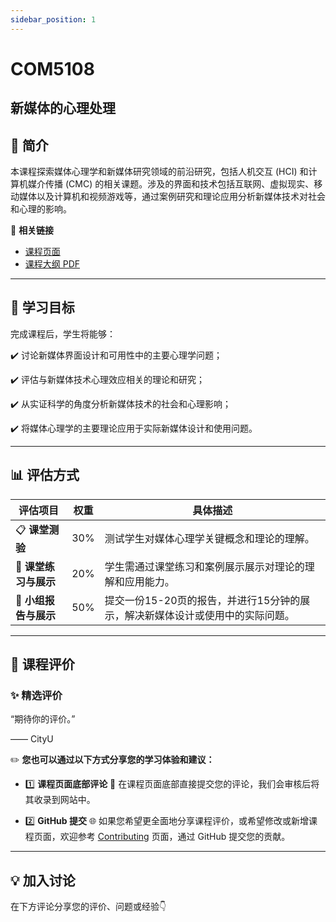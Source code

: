 ```yaml
---
sidebar_position: 1
---
```


# COM5108
## 新媒体的心理处理

## **📘 简介**
本课程探索媒体心理学和新媒体研究领域的前沿研究，包括人机交互 (HCI) 和计算机媒介传播 (CMC) 的相关课题。涉及的界面和技术包括互联网、虚拟现实、移动媒体以及计算机和视频游戏等，通过案例研究和理论应用分析新媒体技术对社会和心理的影响。

🔗 **相关链接**
- [课程页面](https://www.cityu.edu.hk/catalogue/pg/202526/course/COM5108.htm)
- [课程大纲 PDF](https://www.cityu.edu.hk/catalogue/pg/202526/course/COM5108.pdf)

---

## **🎯 学习目标**

完成课程后，学生将能够：

✔️ 讨论新媒体界面设计和可用性中的主要心理学问题；

✔️ 评估与新媒体技术心理效应相关的理论和研究；

✔️ 从实证科学的角度分析新媒体技术的社会和心理影响；

✔️ 将媒体心理学的主要理论应用于实际新媒体设计和使用问题。

---

## **📊 评估方式**

| **评估项目**          | **权重** | **具体描述**                                                                                       |
|----------------------|---------|---------------------------------------------------------------------------------------------------|
| 📋 **课堂测验**        | 30%     | 测试学生对媒体心理学关键概念和理论的理解。                                                          |
| 📝 **课堂练习与展示**    | 20%     | 学生需通过课堂练习和案例展示展示对理论的理解和应用能力。                                              |
| 📑 **小组报告与展示**    | 50%     | 提交一份15-20页的报告，并进行15分钟的展示，解决新媒体设计或使用中的实际问题。                              |

---

## **💬 课程评价**

### ✨ **精选评价**
<div className={commentStyles.commentBox}>
    <p className={commentStyles.commentText}>
        “期待你的评价。”
    </p>
    <p className={commentStyles.commentAuthor}>—— CityU</p>
</div>

✏️ **您也可以通过以下方式分享您的学习体验和建议：**

- 1️⃣ **课程页面底部评论**
💬 在课程页面底部直接提交您的评论，我们会审核后将其收录到网站中。

- 2️⃣ **GitHub 提交**
🌐 如果您希望更全面地分享课程评价，或希望修改或新增课程页面，欢迎参考 [Contributing](/contributing) 页面，通过 GitHub 提交您的贡献。

---

## **💡 加入讨论**

在下方评论分享您的评价、问题或经验👇
<Utterances />
